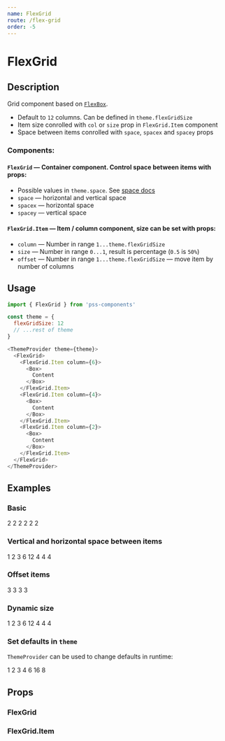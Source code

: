 ```yaml
---
name: FlexGrid
route: /flex-grid
order: -5
---
```




# FlexGrid

## Description

Grid component based on [`FlexBox`](#/flex-box).

- Default to `12` columns. Can be defined in `theme.flexGridSize`
- Item size conrolled with `col` or `size` prop in `FlexGrid.Item` component
- Space between items conrolled with `space`, `spacex` and `spacey` props

### Components:


#### `FlexGrid` — Container component. Control space between items with props:

- Possible values in `theme.space`. See [space docs](https://github.com/exah/pss/blob/master/docs/api.md#space)
- `space` — horizontal and vertical space
- `spacex` — horizontal space
- `spacey` — vertical space

#### `FlexGrid.Item` — Item / column component, size can be set with props:

- `column` — Number in range `1...theme.flexGridSize`
- `size` — Number in range `0...1`, result is percentage (`0.5` is `50%`)
- `offset` — Number in range `1...theme.flexGridSize` — move item by number of columns


## Usage

```js
import { FlexGrid } from 'pss-components'
```

```js
const theme = {
  flexGridSize: 12
  // ...rest of theme
}
```

```js
<ThemeProvider theme={theme}>
  <FlexGrid>
    <FlexGrid.Item column={6}>
      <Box>
        Content
      </Box>
    </FlexGrid.Item>
    <FlexGrid.Item column={4}>
      <Box>
        Content
      </Box>
    </FlexGrid.Item>
    <FlexGrid.Item column={2}>
      <Box>
        Content
      </Box>
    </FlexGrid.Item>
  </FlexGrid>
</ThemeProvider>
```


## Examples

### Basic

<Playground>
  <FlexGrid spacex={1}>
    <FlexGrid.Item column={2}>
      <Box outline='1px solid' p={1}>
        2
      </Box>
    </FlexGrid.Item>
    <FlexGrid.Item column={2}>
      <Box outline='1px solid' p={1}>
        2
      </Box>
    </FlexGrid.Item>
    <FlexGrid.Item column={2}>
      <Box outline='1px solid' p={1}>
        2
      </Box>
    </FlexGrid.Item>
    <FlexGrid.Item column={2}>
      <Box outline='1px solid' p={1}>
        2
      </Box>
    </FlexGrid.Item>
    <FlexGrid.Item column={2}>
      <Box outline='1px solid' p={1}>
        2
      </Box>
    </FlexGrid.Item>
    <FlexGrid.Item column={2}>
      <Box outline='1px solid' p={1}>
        2
      </Box>
    </FlexGrid.Item>
  </FlexGrid>
</Playground>

### Vertical and horizontal space between items

<Playground>
  <FlexGrid space={1}>
    <FlexGrid.Item column={1}>
      <Box outline='1px solid' p={1}>
        1
      </Box>
    </FlexGrid.Item>
    <FlexGrid.Item column={2}>
      <Box outline='1px solid' p={1}>
        2
      </Box>
    </FlexGrid.Item>
    <FlexGrid.Item column={3}>
      <Box outline='1px solid' p={1}>
        3
      </Box>
    </FlexGrid.Item>
    <FlexGrid.Item column={6}>
      <Box outline='1px solid' p={1}>
        6
      </Box>
    </FlexGrid.Item>
    <FlexGrid.Item column={12}>
      <Box outline='1px solid' p={1}>
        12
      </Box>
    </FlexGrid.Item>
    <FlexGrid.Item column={4}>
      <Box outline='1px solid' p={1}>
        4
      </Box>
    </FlexGrid.Item>
    <FlexGrid.Item column={4}>
      <Box outline='1px solid' p={1}>
        4
      </Box>
    </FlexGrid.Item>
    <FlexGrid.Item column={4}>
      <Box outline='1px solid' p={1}>
        4
      </Box>
    </FlexGrid.Item>
  </FlexGrid>
</Playground>

### Offset items

<Playground>
  <FlexGrid space={1}>
    <FlexGrid.Item column={3} mr='75%'>
      <Box outline='1px solid' p={1}>
        3
      </Box>
    </FlexGrid.Item>
    <FlexGrid.Item column={3} offset={3}>
      <Box outline='1px solid' p={1}>
        3
      </Box>
    </FlexGrid.Item>
    <FlexGrid.Item column={3} offset={6}>
      <Box outline='1px solid' p={1}>
        3
      </Box>
    </FlexGrid.Item>
    <FlexGrid.Item column={3} offset={9}>
      <Box outline='1px solid' p={1}>
        3
      </Box>
    </FlexGrid.Item>
  </FlexGrid>
</Playground>

### Dynamic size

<Playground>
  <FlexGrid space={1}>
    <FlexGrid.Item size={1 / 12}>
      <Box outline='1px solid' p={1}>
        1
      </Box>
    </FlexGrid.Item>
    <FlexGrid.Item size={2 / 12}>
      <Box outline='1px solid' p={1}>
        2
      </Box>
    </FlexGrid.Item>
    <FlexGrid.Item size={3 / 12}>
      <Box outline='1px solid' p={1}>
        3
      </Box>
    </FlexGrid.Item>
    <FlexGrid.Item size={6 / 12}>
      <Box outline='1px solid' p={1}>
        6
      </Box>
    </FlexGrid.Item>
    <FlexGrid.Item size={12 / 12}>
      <Box outline='1px solid' p={1}>
        12
      </Box>
    </FlexGrid.Item>
    <FlexGrid.Item size={4 / 12}>
      <Box outline='1px solid' p={1}>
        4
      </Box>
    </FlexGrid.Item>
    <FlexGrid.Item size={4 / 12}>
      <Box outline='1px solid' p={1}>
        4
      </Box>
    </FlexGrid.Item>
    <FlexGrid.Item size={4 / 12}>
      <Box outline='1px solid' p={1}>
        4
      </Box>
    </FlexGrid.Item>
  </FlexGrid>
</Playground>

### Set defaults in `theme`

`ThemeProvider` can be used to change defaults in runtime:

<Playground>
  <ThemeProvider theme={{ flexGridSize: 16 }}>
    <FlexGrid space={1} justifyContent='flex-end'>
      <FlexGrid.Item column={1}>
        <Box outline='1px solid' p={1}>
          1
        </Box>
      </FlexGrid.Item>
      <FlexGrid.Item column={2}>
        <Box outline='1px solid' p={1}>
          2
        </Box>
      </FlexGrid.Item>
      <FlexGrid.Item column={3}>
        <Box outline='1px solid' p={1}>
          3
        </Box>
      </FlexGrid.Item>
      <FlexGrid.Item column={4}>
        <Box outline='1px solid' p={1}>
          4
        </Box>
      </FlexGrid.Item>
      <FlexGrid.Item column={6}>
        <Box outline='1px solid' p={1}>
          6
        </Box>
      </FlexGrid.Item>
      <FlexGrid.Item column={16}>
        <Box outline='1px solid' p={1}>
          16
        </Box>
      </FlexGrid.Item>
      <FlexGrid.Item column={8}>
        <Box outline='1px solid' p={1}>
          8
        </Box>
      </FlexGrid.Item>
    </FlexGrid>
  </ThemeProvider>
</Playground>


## Props

### FlexGrid

<PropsTable of={FlexGrid} />

### FlexGrid.Item

<PropsTable of={FlexGrid.Item} />
